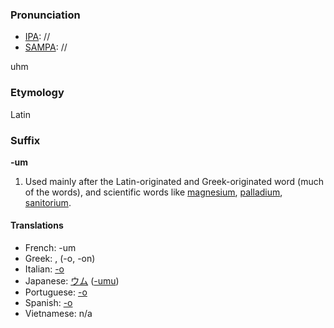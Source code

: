 ===Pronunciation===
*[[IPA]]: //
*[[SAMPA]]: //
uhm

===Etymology===
Latin

===Suffix===
'''-um'''

#Used mainly after the Latin-originated and Greek-originated word (much of the words), and scientific words like [[magnesium]], [[palladium]], [[sanitorium]].

====Translations====
*French: -um
*Greek: [[ ]], [[ ]] (-o, -on)
*Italian: [[-o]]
*Japanese: [[ウム]] ([[-umu]])
*Portuguese: [[-o]]
*Spanish: [[-o]]
*Vietnamese: n/a